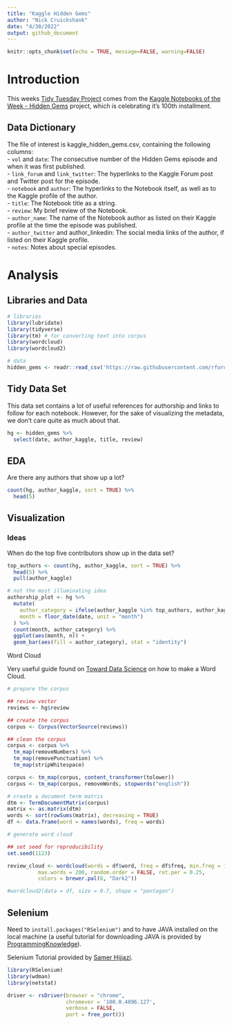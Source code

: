 ```yaml
---
title: "Kaggle Hidden Gems"
author: "Nick Cruickshank"
date: "4/30/2022"
output: github_document
---
```


```r
knitr::opts_chunk$set(echo = TRUE, message=FALSE, warning=FALSE)
```

# Introduction

This weeks [Tidy Tuesday Project](https://github.com/rfordatascience/tidytuesday/tree/master/data/2022/2022-04-26) comes from the [Kaggle Notebooks of the Week - Hidden Gems](https://www.kaggle.com/datasets/headsortails/notebooks-of-the-week-hidden-gems?resource=download) project, which is celebrating it's 100th installment. 

## Data Dictionary

The file of interest is kaggle_hidden_gems.csv, containing the following columns:  
 - `vol` and `date`: The consecutive number of the Hidden Gems episode and when it was first published.  
 - `link_forum` and `link_twitter`: The hyperlinks to the Kaggle Forum post and Twitter post for the episode.  
 - `notebook` and `author`: The hyperlinks to the Notebook itself, as well as to the Kaggle profile of the author.  
 - `title`: The Notebook title as a string.  
 - `review`: My brief review of the Notebook.  
 - `author_name`: The name of the Notebook author as listed on their Kaggle profile at the time the episode was published.  
 - `author_twitter` and author_linkedin: The social media links of the author, if listed on their Kaggle profile.  
 - `notes`: Notes about special episodes.  

# Analysis

## Libraries and Data

```r
# libraries
library(lubridate)
library(tidyverse)
library(tm) # for converting text into corpus
library(wordcloud)
library(wordcloud2)
```

```r
# data
hidden_gems <- readr::read_csv('https://raw.githubusercontent.com/rfordatascience/tidytuesday/master/data/2022/2022-04-26/hidden_gems.csv')
```

## Tidy Data Set

This data set contains a lot of useful references for authorship and links to follow for each notebook. However, for the sake of visualizing the metadata, we don't care quite as much about that.  

```r
hg <- hidden_gems %>%
  select(date, author_kaggle, title, review)
```


## EDA

Are there any authors that show up a lot?

```r
count(hg, author_kaggle, sort = TRUE) %>%
  head(5)
```

## Visualization

### Ideas

When do the top five contributors show up in the data set?

```r
top_authors <- count(hg, author_kaggle, sort = TRUE) %>%
  head(5) %>%
  pull(author_kaggle)

# not the most illuminating idea
authorship_plot <- hg %>%
  mutate(
    author_category = ifelse(author_kaggle %in% top_authors, author_kaggle, "Other"),
    month = floor_date(date, unit = "month")
  ) %>%
  count(month, author_category) %>%
  ggplot(aes(month, n)) + 
  geom_bar(aes(fill = author_category), stat = "identity")
```

Word Cloud

Very useful guide found on [Toward Data Science](https://towardsdatascience.com/create-a-word-cloud-with-r-bde3e7422e8a) on how to make a Word Cloud.

```r
# prepare the corpus

## review vector
reviews <- hg$review

## create the corpus
corpus <- Corpus(VectorSource(reviews))

## clean the corpus
corpus <- corpus %>%
  tm_map(removeNumbers) %>%
  tm_map(removePunctuation) %>%
  tm_map(stripWhitespace)

corpus <- tm_map(corpus, content_transformer(tolower))
corpus <- tm_map(corpus, removeWords, stopwords("english"))
```

```r
# create a document term matrix
dtm <- TermDocumentMatrix(corpus)
matrix <- as.matrix(dtm)
words <- sort(rowSums(matrix), decreasing = TRUE)
df <- data.frame(word = names(words), freq = words)
```

```r
# generate word cloud

## set seed for reproducibility
set.seed(1123)

review_cloud <- wordcloud(words = df$word, freq = df$freq, min.freg = 1,
          max.words = 200, random.order = FALSE, rot.per = 0.25,
          colors = brewer.pal(8, "Dark2"))
```

```r
#wordcloud2(data = df, size = 0.7, shape = "pentagon")
```

## Selenium

Need to `install.packages("RSelenium")` and to have JAVA installed on the local machine (a useful tutorial for downloading JAVA is provided by [ProgrammingKnowledge](https://www.youtube.com/watch?v=IJ-PJbvJBGs)).

Selenium Tutorial provided by [Samer Hijjazi](https://www.youtube.com/watch?v=U1BrIPmhx10). 

```r
library(RSelenium)
library(wdman)
library(netstat)

driver <- rsDriver(browser = "chrome",
                   chromever = '100.0.4896.127',
                   verbose = FALSE,
                   port = free_port())
```

